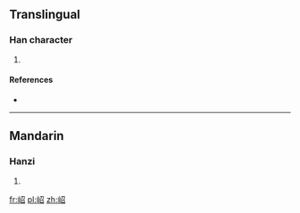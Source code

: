 ==Translingual==

===Han character===
{{Han char|rn=46|rad=山|as=05|sn=8|four=|canj=山尸竹口 (USHR), X山尸竹口 (XUSHR)|ids=⿰[[山]][[召]]}}

# {{defn|Han|sort=山05}}

====References====
* {{Han ref|kx=0310.040|dkj=07982|hdz=10769.040|uh=5CB9|ud=23737}}

----

==Mandarin==

===Hanzi===
{{cmn-hanzi|pin=[[tiáo]] ([[tiao2]])|wg=[[t'iao2|t'iao<sup>2</sup>]]}}

# {{defn|lang=cmn|sort=山05}}

[[fr:岹]]
[[pl:岹]]
[[zh:岹]]